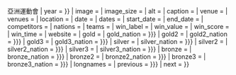 <includeonly>{{Infobox sports competition event
| event          = {{{event|}}}
| governing_body = OCA
| competition    = {{Title year|page={{{games|{{PAGETITLE}}}}}}}亞洲運動會
| year           = {{Title year|page={{{games|{{PAGETITLE}}}}}}}
| image          = {{{image|}}}
| image_size     = {{{image_size|}}}
| alt            = {{{alt|}}}
| caption        = {{{caption|}}}
| venue          = {{{venue|}}}
| venues         = {{{venues|}}}
| location       = {{{location|}}}
| date           = {{{date|}}}
| dates          = {{{dates|}}}
| start_date     = {{{start_date|}}}
| end_date       = {{{end_date|}}}
| competitors    = {{{competitors|}}}
| nations        = {{{nations|}}}
| teams          = {{{teams|}}}
| win_label      = {{{win_label|}}}
| win_value      = {{{win_value|}}}
| win_score      = {{{win_score|}}}
| win_time       = {{{win_time|}}}
| website        = {{{website|}}}
| gold           = {{{gold|}}}
| gold_nation    = {{{gold_nation|{{{goldNOC|}}}}}}
| gold2          = {{{gold2|}}}
| gold2_nation   = {{{gold2_nation|{{{goldNOC2|}}}}}}
| gold3          = {{{gold3|}}}
| gold3_nation   = {{{gold3_nation|{{{goldNOC3|}}}}}}
| silver         = {{{silver|}}}
| silver_nation  = {{{silver_nation|{{{silverNOC|}}}}}}
| silver2        = {{{silver2|}}}
| silver2_nation = {{{silver_nation|{{{silverNOC2|}}}}}}
| silver3        = {{{silver3|}}}
| silver3_nation = {{{silver_nation|{{{silverNOC3|}}}}}}
| bronze         = {{{bronze|}}}
| bronze_nation  = {{{bronze_nation|{{{bronzeNOC|}}}}}}
| bronze2        = {{{bronze2|}}}
| bronze2_nation = {{{bronze2_nation|{{{bronzeNOC2|}}}}}}
| bronze3        = {{{bronze3|}}}
| bronze3_nation = {{{bronze3_nation|{{{bronzeNOC3|}}}}}}
| longnames      = {{{longnames|}}}
| previous       = {{{previous|{{{prev|}}}}}}
| next           = {{{next|}}}
}}</includeonly><noinclude>
{{Documentation}}
</noinclude>
